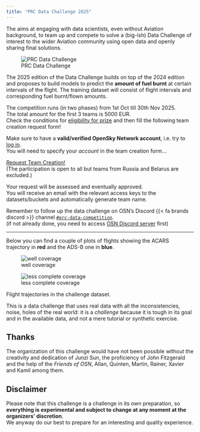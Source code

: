 ```yaml
---
title: "PRC Data Challenge 2025"
---
```


The \acr{PRC} aims at engaging with data scientists, even without
Aviation background, to team up and compete to solve a (big-ish) Data Challenge
of interest to the wider Aviation community using open data and openly sharing
final solutions.

![PRC Data Challenge](media/PRC-Data-challenge-1080x1080.jpg)

The 2025 edition of the \acr{PRC} Data Challenge builds on top of the 2024
edition and proposes to build \acr{ML} models to predict the **amount of fuel
burnt** at certain intervals of the flight.
The training dataset will consist of flight intervals and corresponding fuel
burnt/flown amounts.

The competition runs (in two phases) from 1st Oct till 30th Nov 2025.  
The total amount for the first 3 teams is 5000 EUR.  
Check the conditions for [eligibility for prize](ranking.qmd#eligibility)
and then fill the following team creation request form!\

::: {.callout-warning title="NOTE"}
Make sure to have a **valid/verified OpenSky Network account**, i.e.
try to [log in](https://opensky-network.org/login).  
You will need to specify your *account* in the team creation form...
:::

:::{.container .text-center}
[Request Team Creation!](https://forms.gle/r4EJQf8mh7BT7jUx6){.btn .btn-primary .btn-lg role="button" data-toggle="tooltip" title="Request Team Creation" target="_blank"}  
[(The participation is open to all but teams from Russia and Belarus are excluded.)]{.small }
:::


::: {.callout-warning title="Attention"}
Your request will be assessed and eventually approved.   
You will receive an email with the relevant
access keys to the datasets/buckets and automatically generate team name.
:::

Remember to follow up the data challenge on OSN's Discord
{{< fa brands discord >}} channel [`#prc-data-competition`][prc-discord].  
(if not already done, you need to access [OSN Discord server](https://discord.gg/RPh89jpVVz) first)

--------------------------

Below you can find a couple of plots of flights showing 
the ACARS trajectory in [**red**]{fg="white" bg="red"} and the ADS-B
one in [**blue**]{fg="white" bg="blue"}.

::: {#fig-flights layout-nrow=2}

![well coverage](media/flight_02.jpeg){#fig-flight-01}

![less complete coverage](media/flight_01.jpeg){#fig-flight-01}

Flight trajectories in the challenge dataset.
:::


This is a data challenge that uses real data with all the inconsistencies,
noise, holes of the real world: it is a *challenge* because it is tough 
in its goal and in the available data, and not a mere tutorial or synthetic
exercise.


## Thanks

The organization of this challenge would have not been possible without the
creativity and dedication of Junzi Sun, the proficiency of John Fitzgerald and
the help of the *Friends of OSN*, Allan, Quinten, Martin, Rainer, Xavier and
Kamil among them.


## Disclaimer

Please note that this challenge is a challenge in its own preparation, so 
**everything is experimental and subject to change at any moment
at the organizers' discretion**.  
We anyway do our best to prepare for an interesting and quality experience.

[prc-discord]: <https://discord.com/channels/1252625490930307142/1304403918515605504> "Discord channel for PRC Data Challenge"
